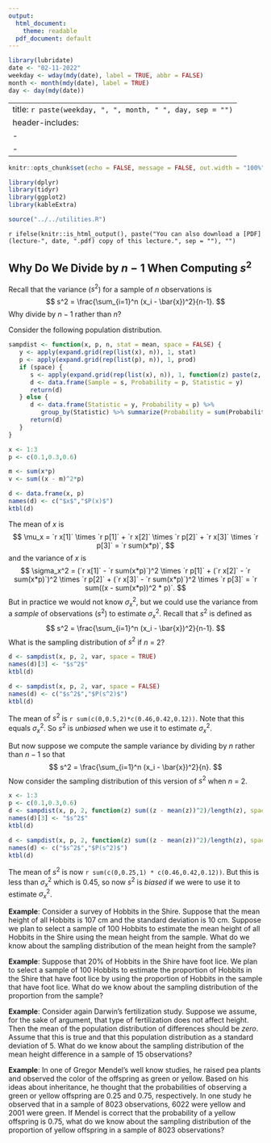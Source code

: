 ```yaml
---
output:
  html_document:
    theme: readable
  pdf_document: default
---
```


```r
library(lubridate)
date <- "02-11-2022"
weekday <- wday(mdy(date), label = TRUE, abbr = FALSE)
month <- month(mdy(date), label = TRUE)
day <- day(mdy(date))
```

---
title: `r paste(weekday, ", ", month, " ", day, sep = "")`
header-includes:
  - \usepackage{float}
  - \usepackage{booktabs}
---

```r
knitr::opts_chunk$set(echo = FALSE, message = FALSE, out.width = "100%", fig.width = 9, fig.align = "center", cache = FALSE, dev = ifelse(knitr::is_html_output(), "png", "pdf"))
```

```r
library(dplyr)
library(tidyr)
library(ggplot2)
library(kableExtra)
```

```r
source("../../utilities.R")
```

`r ifelse(knitr::is_html_output(), paste("You can also download a [PDF](lecture-", date, ".pdf) copy of this lecture.", sep = ""), "")`

## Why Do We Divide by $n-1$ When Computing $s^2$

Recall that the variance ($s^2$) for a sample of $n$ observations is
$$
  s^2 = \frac{\sum_{i=1}^n (x_i - \bar{x})^2}{n-1}.
$$
Why divide by $n-1$ rather than $n$? 

Consider the following population distribution.
```r
sampdist <- function(x, p, n, stat = mean, space = FALSE) {
   y <- apply(expand.grid(rep(list(x), n)), 1, stat)   
   p <- apply(expand.grid(rep(list(p), n)), 1, prod)
   if (space) {
      s <- apply(expand.grid(rep(list(x), n)), 1, function(z) paste(z, collapse = ","))
      d <- data.frame(Sample = s, Probability = p, Statistic = y)
      return(d)
   } else {
      d <- data.frame(Statistic = y, Probability = p) %>% 
         group_by(Statistic) %>% summarize(Probability = sum(Probability)) 
      return(d)
   }
}

x <- 1:3
p <- c(0.1,0.3,0.6)

m <- sum(x*p)
v <- sum((x - m)^2*p)

d <- data.frame(x, p)
names(d) <- c("$x$","$P(x)$")
ktbl(d)
```
The mean of $x$ is
$$
  \mu_x = `r x[1]` \times `r p[1]` + `r x[2]` \times `r p[2]` + `r x[3]` \times `r p[3]` = `r sum(x*p)`,
$$
and the variance of $x$ is
$$
  \sigma_x^2 = (`r x[1]` - `r sum(x*p)`)^2 \times `r p[1]` + 
  (`r x[2]` - `r sum(x*p)`)^2 \times `r p[2]` + (`r x[3]` - `r sum(x*p)`)^2 \times `r p[3]` = `r sum((x - sum(x*p))^2 * p)`.
$$
But in practice we would not know $\sigma_x^2$, but we could use the variance from a *sample* of observations ($s^2$) to estimate $\sigma_x^2$. Recall that $s^2$ is defined as
$$
  s^2 = \frac{\sum_{i=1}^n (x_i - \bar{x})^2}{n-1}.
$$
What is the sampling distribution of $s^2$ if $n$ = 2? 


```r
d <- sampdist(x, p, 2, var, space = TRUE)
names(d)[3] <- "$s^2$"
ktbl(d)
```


```r
d <- sampdist(x, p, 2, var, space = FALSE)
names(d) <- c("$s^2$","$P(s^2)$")
ktbl(d)
```

The mean of $s^2$ is `r sum(c(0,0.5,2)*c(0.46,0.42,0.12))`. Note that this equals $\sigma_x^2$. So $s^2$ is *unbiased* when we use it to estimate $\sigma_x^2$.

\pagebreak

But now suppose we compute the sample variance by dividing by $n$ rather than $n - 1$ so that
$$
  s^2 = \frac{\sum_{i=1}^n (x_i - \bar{x})^2}{n}.
$$
Now consider the sampling distribution of this version of $s^2$ when $n$ = 2.
```r
x <- 1:3
p <- c(0.1,0.3,0.6)
d <- sampdist(x, p, 2, function(z) sum((z - mean(z))^2)/length(z), space = TRUE)
names(d)[3] <- "$s^2$"
ktbl(d)
```

```r
d <- sampdist(x, p, 2, function(z) sum((z - mean(z))^2)/length(z), space = FALSE)
names(d) <- c("$s^2$","$P(s^2)$")
ktbl(d)
```

The mean of $s^2$ is now `r sum(c(0,0.25,1) * c(0.46,0.42,0.12))`. But this is less than $\sigma_x^2$ which is 0.45, so now $s^2$ is *biased* if we were to use it to estimate $\sigma_x^2$. 

\pagebreak

**Example**: Consider a survey of Hobbits in the Shire. Suppose that the mean height of all Hobbits is 107 cm and the standard deviation is 10 cm. Suppose we plan to select a sample of 100 Hobbits to estimate the mean height of all Hobbits in the Shire using the mean height from the sample. What do we know about the sampling distribution of the mean height from the sample?

\vspace{7cm}

**Example**: Suppose that 20% of Hobbits in the Shire have foot lice. We plan to select a sample of 100 Hobbits to estimate the proportion of Hobbits in the Shire that have foot lice by using the proportion of Hobbits in the sample that have foot lice. What do we know about the sampling distribution of the proportion from the sample?

\pagebreak

**Example**: Consider again Darwin's fertilization study. Suppose we assume, for the sake of argument, that type of fertilization does not affect height. Then the mean of the population distribution of differences should be *zero*. Assume that this is true and that this population distribution as a standard deviation of 5. What do we know about the sampling distribution of the mean height difference in a sample of 15 observations? 

\vspace{7cm}

**Example**: In one of Gregor Mendel's well know studies, he raised pea plants and observed the color of the offspring as green or yellow. Based on his ideas about inheritance, he thought that the probabilities of observing a green or yellow offspring are 0.25 and 0.75, respectively. In one study he observed that in a sample of 8023 observations, 6022 were yellow and 2001 were green. If Mendel is correct that the probability of a yellow offspring is 0.75, what do we know about the sampling distribution of the proportion of yellow offspring in a sample of 8023 observations?


